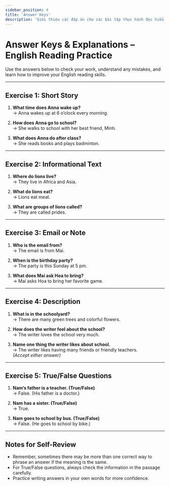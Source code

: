 ```yaml
---
sidebar_position: 4
title: 'Answer Keys'
description: 'Giới thiệu các đáp án cho các bài tập thực hành đọc hiểu tiếng Anh thường gặp trong đề thi tuyển sinh lớp 6 THCS chuyên.'
---
```


# Answer Keys & Explanations – English Reading Practice

Use the answers below to check your work, understand any mistakes, and learn how to improve your English reading skills.

---

## Exercise 1: Short Story

1. **What time does Anna wake up?**  
   → Anna wakes up at 6 o’clock every morning.

2. **How does Anna go to school?**  
   → She walks to school with her best friend, Minh.

3. **What does Anna do after class?**  
   → She reads books and plays badminton.

---

## Exercise 2: Informational Text

1. **Where do lions live?**  
   → They live in Africa and Asia.

2. **What do lions eat?**  
   → Lions eat meat.

3. **What are groups of lions called?**  
   → They are called prides.

---

## Exercise 3: Email or Note

1. **Who is the email from?**  
   → The email is from Mai.

2. **When is the birthday party?**  
   → The party is this Sunday at 5 pm.

3. **What does Mai ask Hoa to bring?**  
   → Mai asks Hoa to bring her favorite game.

---

## Exercise 4: Description

1. **What is in the schoolyard?**  
   → There are many green trees and colorful flowers.

2. **How does the writer feel about the school?**  
   → The writer loves the school very much.

3. **Name one thing the writer likes about school.**  
   → The writer likes having many friends or friendly teachers.  
   _(Accept either answer)_

---

## Exercise 5: True/False Questions

1. **Nam’s father is a teacher. (True/False)**  
   → False. (His father is a doctor.)

2. **Nam has a sister. (True/False)**  
   → True.

3. **Nam goes to school by bus. (True/False)**  
   → False. (He goes to school by bike.)

---

## Notes for Self-Review

- Remember, sometimes there may be more than one correct way to phrase an answer if the meaning is the same.
- For True/False questions, always check the information in the passage carefully.
- Practice writing answers in your own words for more confidence.
